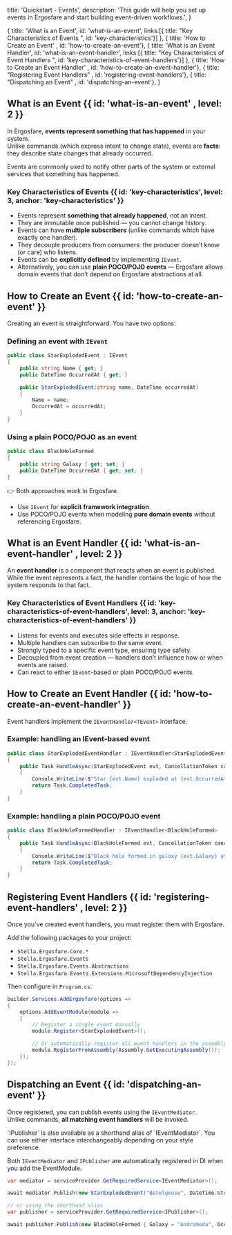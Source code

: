 

  title: 'Quickstart - Events',
  description:
    'This guide will help you set up events in Ergosfare and start building event-driven workflows.',
}

  { title: 'What is an Event', id: 'what-is-an-event', links:[{ title: "Key Characteristics of Events ", id:  'key-characteristics'}] },
  { title: 'How to Create an Event' , id: 'how-to-create-an-event'},
  { title: 'What is an Event Handler', id: 'what-is-an-event-handler', links:[{ title: "Key Characteristics of Event Handlers ", id:  'key-characteristics-of-event-handlers'}] },
  { title: 'How to Create an Event Handler' , id: 'how-to-create-an-event-handler'},
  { title: "Registering Event Handlers" , id: 'registering-event-handlers'},
  { title: "Dispatching an Event" , id: 'dispatching-an-event'},
]

<HeroPattern />


## What is an Event {{ id: 'what-is-an-event' , level: 2 }}

In Ergosfare, **events represent something that has happened** in your system.  
Unlike commands (which express intent to change state), events are **facts**: they describe state changes that already occurred.  

Events are commonly used to notify other parts of the system or external services that something has happened.

### Key Characteristics of Events {{ id: 'key-characteristics', level: 3, anchor: 'key-characteristics' }}

- Events represent **something that already happened**, not an intent.
- They are immutable once published — you cannot change history.
- Events can have **multiple subscribers** (unlike commands which have exactly one handler).
- They decouple producers from consumers: the producer doesn’t know (or care) who listens.
- Events can be **explicitly defined** by implementing `IEvent`.
- Alternatively, you can use **plain POCO/POJO events** — Ergosfare allows domain events that don’t depend on Ergosfare abstractions at all.


## How to Create an Event {{ id: 'how-to-create-an-event' }}

Creating an event is straightforward. You have two options:

### Defining an event with `IEvent`

```cs {{ title: 'Defining an event with IEvent' }}
public class StarExplodedEvent : IEvent
{
    public string Name { get; }
    public DateTime OccurredAt { get; }

    public StarExplodedEvent(string name, DateTime occurredAt)
    {
        Name = name;
        OccurredAt = occurredAt;
    }
}
```

### Using a plain POCO/POJO as an event

```cs {{ title: 'Plain event without IEvent'}}
public class BlackHoleFormed
{
    public string Galaxy { get; set; }
    public DateTime OccurredAt { get; set; }
}
```

👉 Both approaches work in Ergosfare.

* Use `IEvent` for **explicit framework integration**.
* Use POCO/POJO events when modeling **pure domain events** without referencing Ergosfare.

## What is an Event Handler {{ id: 'what-is-an-event-handler' , level: 2 }}

An **event handler** is a component that reacts when an event is published.
While the event represents a fact, the handler contains the logic of how the system responds to that fact.

### Key Characteristics of Event Handlers {{ id: 'key-characteristics-of-event-handlers', level: 3, anchor: 'key-characteristics-of-event-handlers' }}

* Listens for events and executes side effects in response.
* Multiple handlers can subscribe to the same event.
* Strongly typed to a specific event type, ensuring type safety.
* Decoupled from event creation — handlers don’t influence how or when events are raised.
* Can react to either `IEvent`-based or plain POCO/POJO events.

## How to Create an Event Handler {{ id: 'how-to-create-an-event-handler' }}

Event handlers implement the `IEventHandler<TEvent>` interface.

### Example: handling an IEvent-based event

```cs {{ title: 'Event handler for StarExplodedEvent'}}
public class StarExplodedEventHandler : IEventHandler<StarExplodedEvent>
{
    public Task HandleAsync(StarExplodedEvent evt, CancellationToken cancellationToken = default)
    {
        Console.WriteLine($"Star {evt.Name} exploded at {evt.OccurredAt}!");
        return Task.CompletedTask;
    }
}
```

### Example: handling a plain POCO/POJO event

```cs {{ title: 'Event handler for POCO event'}}
public class BlackHoleFormedHandler : IEventHandler<BlackHoleFormed>
{
    public Task HandleAsync(BlackHoleFormed evt, CancellationToken cancellationToken = default)
    {
        Console.WriteLine($"Black hole formed in galaxy {evt.Galaxy} at {evt.OccurredAt}");
        return Task.CompletedTask;
    }
}
```

## Registering Event Handlers {{ id: 'registering-event-handlers' , level: 2 }}

Once you’ve created event handlers, you must register them with Ergosfare.

Add the following packages to your project:

* `Stella.Ergosfare.Core.*`
* `Stella.Ergosfare.Events`
* `Stella.Ergosfare.Events.Abstractions`
* `Stella.Ergosfare.Events.Extensions.MicrosoftDependencyInjection`

Then configure in `Program.cs`:

```cs {{ title: "Program.cs"}}
builder.Services.AddErgosfare(options =>
{
    options.AddEventModule(module =>
    {
        // Register a single event manually
        module.Register<StarExplodedEvent>();

        // Or automatically register all event handlers in the assembly
        module.RegisterFromAssembly(Assembly.GetExecutingAssembly());
    });
});
```

## Dispatching an Event {{ id: 'dispatching-an-event' }}

Once registered, you can publish events using the `IEventMediator`.  
Unlike commands, **all matching event handlers** will be invoked.  

<Note>
`IPublisher` is also available as a shorthand alias of `IEventMediator`.  You can use either interface interchangeably depending on your style preference.
</Note>


Both `IEventMediator` and `IPublisher` are automatically registered in DI when you add the EventModule.

```cs {{ title: 'Dispatching an event'}}
var mediator = serviceProvider.GetRequiredService<IEventMediator>();

await mediator.Publish(new StarExplodedEvent("Betelgeuse", DateTime.UtcNow));

// or using the shorthand alias
var publisher = serviceProvider.GetRequiredService<IPublisher>();

await publisher.Publish(new BlackHoleFormed { Galaxy = "Andromeda", OccurredAt = DateTime.UtcNow });
```